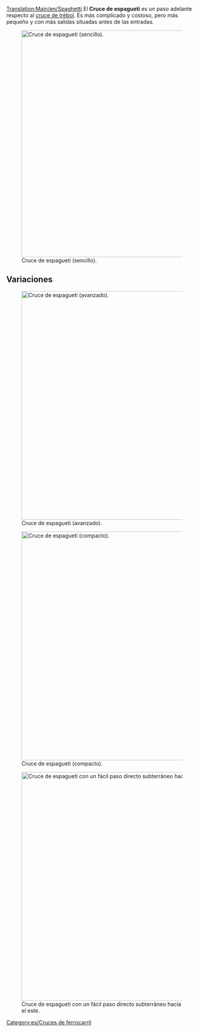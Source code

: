 [[Translation:Main/en/Spaghetti]]{{es/Menú de Cruces}}
El '''Cruce de espagueti''' es un paso adelante respecto al [[Main/es/Cruce de trébol|cruce de trébol]]. Es más complicado y costoso, pero más pequeño y con más salidas situadas antes de las entradas.

[[File:en/Spaghetti.png|none|thumb|595px|Cruce de espagueti (sencillo).]]

{{Template:Criterios sobre cruces/Es|Caro|3|1|0|1|1|1|1|0|0|2|0||Los trenes averiados sólo afectan al giro a la izquierda en uno de los ejes.|
*Maneja un gran número de trenes a la vez.
*Funciona como una U en 2 de las 4 direcciones principales.
*Necesita mucho espacio.
*Las salidas están antes de las entradas en uno de los ejes.
*Constrúyalo de modo que el tren más largo quepa por completo en uno de los tramos que giran sin bloquear la línea principal detrás de él.
*Área: 16 x 16
}}

==Variaciones==
[[File:en/Spaghetti 2.png|none|thumb|600px|Cruce de espagueti (avanzado).]]

[[File:en/Spaghetti compact.jpeg|none|thumb|600px|Cruce de espagueti (compacto).]]

[[File:en/Altered spaghetti.png|none|thumb|600px|Cruce de espagueti con un fácil paso directo subterráneo hacia el este.]]

[[Category:es/Cruces de ferrocarril]]